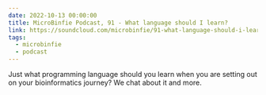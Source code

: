 ```yaml
---
date: 2022-10-13 00:00:00
title: MicroBinfie Podcast, 91 - What language should I learn?
link: https://soundcloud.com/microbinfie/91-what-language-should-i-learn
tags:
  - microbinfie
  - podcast
---
```

Just what programming language should you learn when you are setting
out on your bioinformatics journey?  We chat about it and more.

